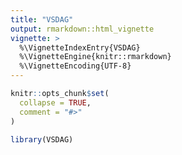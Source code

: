 ```yaml
---
title: "VSDAG"
output: rmarkdown::html_vignette
vignette: >
  %\VignetteIndexEntry{VSDAG}
  %\VignetteEngine{knitr::rmarkdown}
  %\VignetteEncoding{UTF-8}
---
```


```r
knitr::opts_chunk$set(
  collapse = TRUE,
  comment = "#>"
)
```

```r
library(VSDAG)
```
